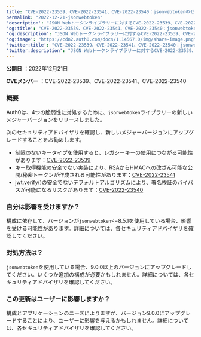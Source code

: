 ```yaml
---
title: "CVE-2022-23539、CVE-2022-23541、CVE-2022-23540：jsonwebtokenのセキュリティ更新"
permalink: "2022-12-21-jsonwebtoken"
'description': "JSON Webトークンライブラリーに対するCVE-2022-23539、CVE-2022-23541、CVE-2022-23540のセキュリティ更新について説明します。"
'og:title': "CVE-2022-23539、CVE-2022-23541、CVE-2022-23540：jsonwebtokenのセキュリティ更新"
'og:description': "JSON Webトークンライブラリーに対するCVE-2022-23539、CVE-2022-23541、CVE-2022-23540のセキュリティ更新について説明します。"
'og:image': "https://cdn2.auth0.com/docs/1.14567.0/img/share-image.png"
'twitter:title': "CVE-2022-23539、CVE-2022-23541、CVE-2022-23540：jsonwebtokenのセキュリティ更新"
'twitter:description': "JSON Webトークンライブラリーに対するCVE-2022-23539、CVE-2022-23541、CVE-2022-23540のセキュリティ更新について説明します。"
---
```


**公開日** ：2022年12月21日

**CVEメンバー** ：CVE-2022-23539、CVE-2022-23541、CVE-2022-23540

### 概要

Auth0は、4つの脆弱性に対処するために、`jsonwebtoken`ライブラリーの新しいメジャーバージョンをリリースしました。

次のセキュリティアドバイザリを確認し、新しいメジャーバージョンにアップグレードすることをお勧めします。

* 制限のないキータイプを使用すると、レガシーキーの使用につながる可能性があります：[CVE-2022-23539](https://github.com/auth0/node-jsonwebtoken/security/advisories/GHSA-8cf7-32gw-wr33)
* キー取得機能の安全でない実装により、RSAからHMACへの改ざん可能な公開/秘密トークンが作成される可能性があります：[CVE-2022-23541](https://github.com/auth0/node-jsonwebtoken/security/advisories/GHSA-hjrf-2m68-5959)
* <Tooltip data-tooltip-id="react-containers-DefinitionTooltip-0" href="/ja-jp/glossary?term=json-web-token" tip="JSON Web Token（JWT）: 二者間のクレームを安全に表現するために使用される標準IDトークン形式（および多くの場合、アクセストークン形式）。" cta="用語集の表示">jwt</Tooltip>.verify()の安全でないデフォルトアルゴリズムにより、署名検証のバイパスが可能になるリスクがあります：[CVE-2022-23540](https://github.com/auth0/node-jsonwebtoken/security/advisories/GHSA-qwph-4952-7xr6)

### 自分は影響を受けますか？

構成に依存して、バージョンが`jsonwebtoken`\<=8.5.1を使用している場合、影響を受ける可能性があります。詳細については、各セキュリティアドバイザリを確認してください。

### 対処方法は？

`jsonwebtoken`を使用している場合、9.0.0以上のバージョンにアップグレードしてください。いくつか追加の構成が必要かもしれません。詳細については、各セキュリティアドバイザリを確認してください。

### この更新はユーザーに影響しますか？

構成とアプリケーションのニーズによりますが、バージョン9.0.0にアップグレードすることにより、ユーザーに影響を与えるかもしれません。詳細については、各セキュリティアドバイザリを確認してください。